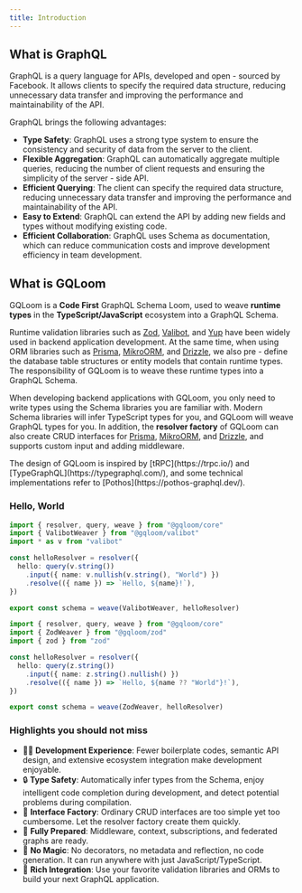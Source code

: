 ```yaml
---
title: Introduction
---
```


## What is GraphQL

GraphQL is a query language for APIs, developed and open - sourced by Facebook. It allows clients to specify the required data structure, reducing unnecessary data transfer and improving the performance and maintainability of the API.

GraphQL brings the following advantages:

- **Type Safety**: GraphQL uses a strong type system to ensure the consistency and security of data from the server to the client.
- **Flexible Aggregation**: GraphQL can automatically aggregate multiple queries, reducing the number of client requests and ensuring the simplicity of the server - side API.
- **Efficient Querying**: The client can specify the required data structure, reducing unnecessary data transfer and improving the performance and maintainability of the API.
- **Easy to Extend**: GraphQL can extend the API by adding new fields and types without modifying existing code.
- **Efficient Collaboration**: GraphQL uses Schema as documentation, which can reduce communication costs and improve development efficiency in team development.

## What is GQLoom

GQLoom is a **Code First** GraphQL Schema Loom, used to weave **runtime types** in the **TypeScript/JavaScript** ecosystem into a GraphQL Schema.

Runtime validation libraries such as [Zod](https://zod.dev/), [Valibot](https://valibot.dev/), and [Yup](https://github.com/jquense/yup) have been widely used in backend application development. At the same time, when using ORM libraries such as [Prisma](https://www.prisma.io/), [MikroORM](https://mikro-orm.io/), and [Drizzle](https://orm.drizzle.team/), we also pre - define the database table structures or entity models that contain runtime types.
The responsibility of GQLoom is to weave these runtime types into a GraphQL Schema.

When developing backend applications with GQLoom, you only need to write types using the Schema libraries you are familiar with. Modern Schema libraries will infer TypeScript types for you, and GQLoom will weave GraphQL types for you.
In addition, the **resolver factory** of GQLoom can also create CRUD interfaces for [Prisma](./schema-integration/prisma.mdx#resolver-factory), [MikroORM](./schema-integration/mikro-orm.mdx#resolver-factory), and [Drizzle](./schema-integration/drizzle.mdx#resolver-factory), and supports custom input and adding middleware.

<Callout>
The design of GQLoom is inspired by [tRPC](https://trpc.io/) and [TypeGraphQL](https://typegraphql.com/), and some technical implementations refer to [Pothos](https://pothos-graphql.dev/).
</Callout>

### Hello, World

```ts tab="valibot"
import { resolver, query, weave } from "@gqloom/core"
import { ValibotWeaver } from "@gqloom/valibot"
import * as v from "valibot"

const helloResolver = resolver({
  hello: query(v.string())
    .input({ name: v.nullish(v.string(), "World") })
    .resolve(({ name }) => `Hello, ${name}!`),
})

export const schema = weave(ValibotWeaver, helloResolver)
```

```ts tab="zod"
import { resolver, query, weave } from "@gqloom/core"
import { ZodWeaver } from "@gqloom/zod"
import { zod } from "zod"

const helloResolver = resolver({
  hello: query(z.string())
    .input({ name: z.string().nullish() })
    .resolve(({ name }) => `Hello, ${name ?? "World"}!`),
})

export const schema = weave(ZodWeaver, helloResolver)
```

### Highlights you should not miss

- 🧑‍💻 **Development Experience**: Fewer boilerplate codes, semantic API design, and extensive ecosystem integration make development enjoyable.
- 🔒 **Type Safety**: Automatically infer types from the Schema, enjoy intelligent code completion during development, and detect potential problems during compilation.
- 🎯 **Interface Factory**: Ordinary CRUD interfaces are too simple yet too cumbersome. Let the resolver factory create them quickly.
- 🔋 **Fully Prepared**: Middleware, context, subscriptions, and federated graphs are ready.
- 🔮 **No Magic**: No decorators, no metadata and reflection, no code generation. It can run anywhere with just JavaScript/TypeScript.
- 🧩 **Rich Integration**: Use your favorite validation libraries and ORMs to build your next GraphQL application.